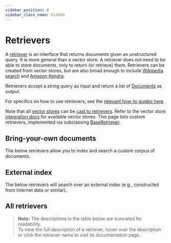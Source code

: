 ```yaml
---
sidebar_position: 0
sidebar_class_name: hidden
---
```



# Retrievers

A [retriever](/docs/concepts/retrievers) is an interface that returns documents given an unstructured query.
It is more general than a vector store.
A retriever does not need to be able to store documents, only to return (or retrieve) them.
Retrievers can be created from vector stores, but are also broad enough to include [Wikipedia search](/docs/integrations/retrievers/wikipedia/) and [Amazon Kendra](/docs/integrations/retrievers/amazon_kendra_retriever/).

Retrievers accept a string query as input and return a list of [Documents](https://python.langchain.com/api_reference/core/documents/langchain_core.documents.base.Document.html) as output.

For specifics on how to use retrievers, see the [relevant how-to guides here](/docs/how_to/#retrievers).

Note that all [vector stores](/docs/concepts/vectorstores) can be [cast to retrievers](/docs/how_to/vectorstore_retriever/).
Refer to the vector store [integration docs](/docs/integrations/vectorstores/) for available vector stores.
This page lists custom retrievers, implemented via subclassing [BaseRetriever](/docs/how_to/custom_retriever/).

## Bring-your-own documents

The below retrievers allow you to index and search a custom corpus of documents.

<CategoryTable category="document_retrievers" />

## External index

The below retrievers will search over an external index (e.g., constructed from Internet data or similar).

<CategoryTable category="external_retrievers" />

## All retrievers

> **Note:** The descriptions in the table below are truncated for readability.  
> To view the full description of a retriever, hover over the description or click the retriever name to visit its documentation page.

<IndexTable />
